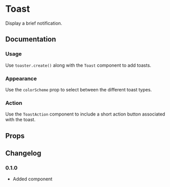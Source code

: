 
# Toast

Display a brief notification.

## Documentation

### Usage

Use `toaster.create()` along with the `Toast` component to add toasts.

<Demo component={Usage} />

### Appearance

Use the `colorScheme` prop to select between the different toast types.

<Demo component={AppearanceUsage} />

### Action

Use the `ToastAction` component to include a short action button associated with the toast.

<Demo component={ActionUsage} />

## Props

<ax-props-table component="Toast" />

<ax-props-table component="ToastTitle" />

<ax-props-table component="ToastAction" />

<ax-props-table component="ToastProvider" />

## Changelog

### 0.1.0

- Added component

